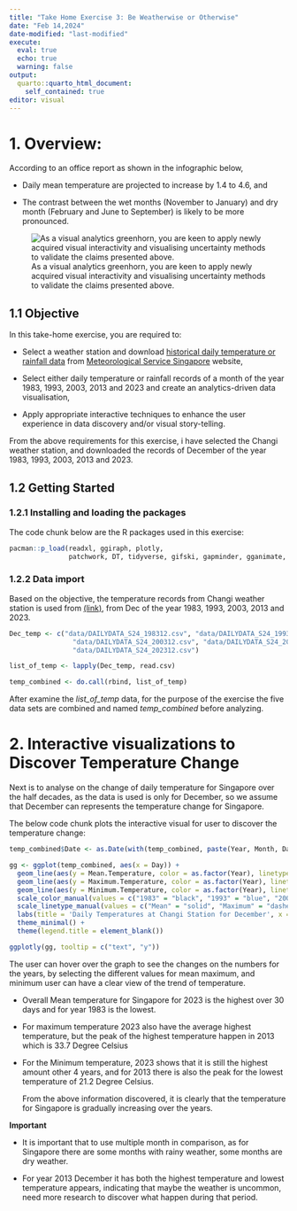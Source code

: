 ```yaml
---
title: "Take Home Exercise 3: Be Weatherwise or Otherwise"
date: "Feb 14,2024"
date-modified: "last-modified"
execute: 
  eval: true
  echo: true
  warning: false
output:
  quarto::quarto_html_document:
    self_contained: true
editor: visual
---
```


# **1. Overview:**

According to an office report as shown in the infographic below,

-   Daily mean temperature are projected to increase by 1.4 to 4.6, and

-   The contrast between the wet months (November to January) and dry month (February and June to September) is likely to be more pronounced.

![As a visual analytics greenhorn, you are keen to apply newly acquired visual interactivity and visualising uncertainty methods to validate the claims presented above.](images/clipboard-1526644678.png)

## 1.1 Objective

In this take-home exercise, you are required to:

-   Select a weather station and download [historical daily temperature or rainfall data](http://www.weather.gov.sg/climate-historical-daily/) from [Meteorological Service Singapore](http://www.weather.gov.sg/home/) website,

-   Select either daily temperature or rainfall records of a month of the year 1983, 1993, 2003, 2013 and 2023 and create an analytics-driven data visualisation,

-   Apply appropriate interactive techniques to enhance the user experience in data discovery and/or visual story-telling.

From the above requirements for this exercise, i have selected the Changi weather station, and downloaded the records of December of the year 1983, 1993, 2003, 2013 and 2023.

## **1.2 Getting Started**

### **1.2.1 Installing and loading the packages**

The code chunk below are the R packages used in this exercise:

```r
pacman::p_load(readxl, ggiraph, plotly, 
               patchwork, DT, tidyverse, gifski, gapminder, gganimate, ggplot2,lubridate, transformr) 
```

### **1.2.2 Data import**

Based on the objective, the temperature records from Changi weather station is used from [(link)](https://www.weather.gov.sg/climate-historical-daily/), from Dec of the year 1983, 1993, 2003, 2013 and 2023.

```r
Dec_temp <- c("data/DAILYDATA_S24_198312.csv", "data/DAILYDATA_S24_199312.csv", 
                "data/DAILYDATA_S24_200312.csv", "data/DAILYDATA_S24_201312.csv", 
                "data/DAILYDATA_S24_202312.csv")

list_of_temp <- lapply(Dec_temp, read.csv)

temp_combined <- do.call(rbind, list_of_temp)
```

After examine the *list_of_temp* data, for the purpose of the exercise the five data sets are combined and named *temp_combined* before analyzing.

# 2. Interactive visualizations to Discover Temperature Change

Next is to analyse on the change of daily temperature for Singapore over the half decades, as the data is used is only for December, so we assume that December can represents the temperature change for Singapore.

The below code chunk plots the interactive visual for user to discover the temperature change:

```r
temp_combined$Date <- as.Date(with(temp_combined, paste(Year, Month, Day, sep="-")), "%Y-%m-%d")

gg <- ggplot(temp_combined, aes(x = Day)) +
  geom_line(aes(y = Mean.Temperature, color = as.factor(Year), linetype = "Mean")) +
  geom_line(aes(y = Maximum.Temperature, color = as.factor(Year), linetype = "Maximum")) +
  geom_line(aes(y = Minimum.Temperature, color = as.factor(Year), linetype = "Minimum")) +
  scale_color_manual(values = c("1983" = "black", "1993" = "blue", "2003" = "green", "2013" = "orange", "2023" = "red")) +
  scale_linetype_manual(values = c("Mean" = "solid", "Maximum" = "dashed", "Minimum" = "dotted")) +
  labs(title = 'Daily Temperatures at Changi Station for December', x = 'Day of December', y = 'Temperature (°C)', color = "Year", linetype = "Temperature Type") +
  theme_minimal() +
  theme(legend.title = element_blank())

ggplotly(gg, tooltip = c("text", "y"))
```

The user can hover over the graph to see the changes on the numbers for the years, by selecting the different values for mean maximum, and minimum user can have a clear view of the trend of temperature.

-   Overall Mean temperature for Singapore for 2023 is the highest over 30 days and for year 1983 is the lowest.

-   For maximum temperature 2023 also have the average highest temperature, but the peak of the highest temperature happen in 2013 which is 33.7 Degree Celsius

-   For the Minimum temperature, 2023 shows that it is still the highest amount other 4 years, and for 2013 there is also the peak for the lowest temperature of 21.2 Degree Celsius.

    From the above information discovered, it is clearly that the temperature for Singapore is gradually increasing over the years.

::: callout-important
**Important**

-   It is important that to use multiple month in comparison, as for Singapore there are some months with rainy weather, some months are dry weather.

-   For year 2013 December it has both the highest temperature and lowest temperature appears, indicating that maybe the weather is uncommon, need more research to discover what happen during that period.
:::
